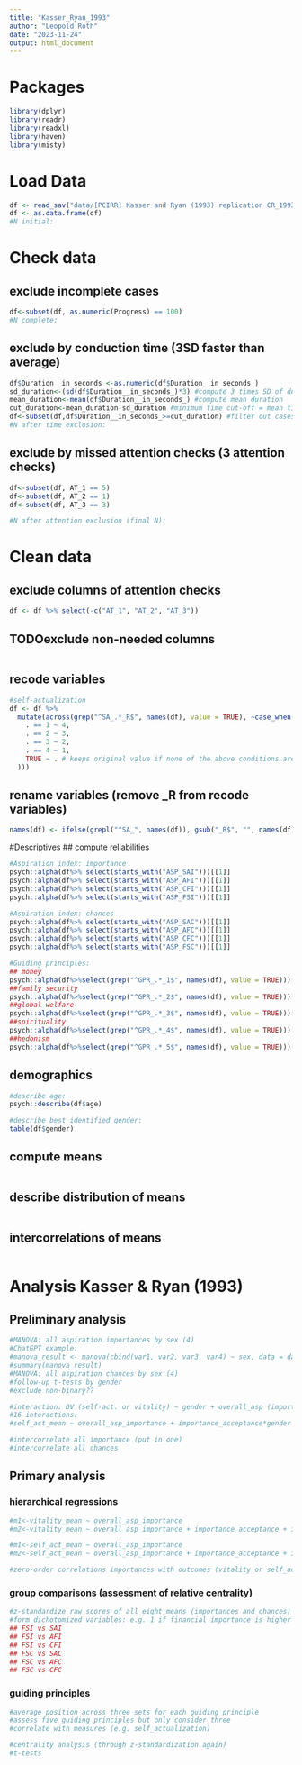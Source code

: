 ```yaml
---
title: "Kasser_Ryan_1993"
author: "Leopold Roth"
date: "2023-11-24"
output: html_document
---
```


# Packages
```r
library(dplyr)
library(readr)
library(readxl)
library(haven)
library(misty)
```

# Load Data
```r
df <- read_sav("data/[PCIRR] Kasser and Ryan (1993) replication CR_1993 [Team Leo]_NOCHECKS_December 14, 2023_07.52.sav")
df <- as.data.frame(df)
#N initial:
```

# Check data
## exclude incomplete cases
```r
df<-subset(df, as.numeric(Progress) == 100)
#N complete:
```

## exclude by conduction time (3SD faster than average)
```r
df$Duration__in_seconds_<-as.numeric(df$Duration__in_seconds_)
sd_duration<-(sd(df$Duration__in_seconds_)*3) #compute 3 times SD of duration
mean_duration<-mean(df$Duration__in_seconds_) #compute mean duration
cut_duration<-mean_duration-sd_duration #minimum time cut-off = mean time - three SD
df<-subset(df,df$Duration__in_seconds_>=cut_duration) #filter out cases with shorter usage
#N after time exclusion:
```

## exclude by missed attention checks (3 attention checks)
```r
df<-subset(df, AT_1 == 5)
df<-subset(df, AT_2 == 1)
df<-subset(df, AT_3 == 3)

#N after attention exclusion (final N):
```

# Clean data
## exclude columns of attention checks
```r
df <- df %>% select(-c("AT_1", "AT_2", "AT_3"))

```

## TODOexclude non-needed columns
```r

```
## recode variables
```r
#self-actualization
df <- df %>%
  mutate(across(grep("^SA_.*_R$", names(df), value = TRUE), ~case_when(
    . == 1 ~ 4,
    . == 2 ~ 3,
    . == 3 ~ 2,
    . == 4 ~ 1,
    TRUE ~ . # keeps original value if none of the above conditions are met
  )))
```


## rename variables (remove _R from recode variables)
```r
names(df) <- ifelse(grepl("^SA_", names(df)), gsub("_R$", "", names(df)), names(df))

```

#Descriptives
## compute reliabilities
```r
#Aspiration index: importance
psych::alpha(df%>% select(starts_with("ASP_SAI")))[[1]]
psych::alpha(df%>% select(starts_with("ASP_AFI")))[[1]]
psych::alpha(df%>% select(starts_with("ASP_CFI")))[[1]]
psych::alpha(df%>% select(starts_with("ASP_FSI")))[[1]]

#Aspiration index: chances
psych::alpha(df%>% select(starts_with("ASP_SAC")))[[1]]
psych::alpha(df%>% select(starts_with("ASP_AFC")))[[1]]
psych::alpha(df%>% select(starts_with("ASP_CFC")))[[1]]
psych::alpha(df%>% select(starts_with("ASP_FSC")))[[1]]

#Guiding principles:
## money
psych::alpha(df%>%select(grep("^GPR_.*_1$", names(df), value = TRUE)))[[1]]
##family security
psych::alpha(df%>%select(grep("^GPR_.*_2$", names(df), value = TRUE)))[[1]]
##global welfare
psych::alpha(df%>%select(grep("^GPR_.*_3$", names(df), value = TRUE)))[[1]]
##spirituality
psych::alpha(df%>%select(grep("^GPR_.*_4$", names(df), value = TRUE)))[[1]]
##hedonism
psych::alpha(df%>%select(grep("^GPR_.*_5$", names(df), value = TRUE)))[[1]]


```

## demographics
```r
#describe age:
psych::describe(df$age)

#describe best identified gender:
table(df$gender)

```

## compute means
```r

```

## describe distribution of means
```r

```

## intercorrelations of means
```r

```

# Analysis Kasser & Ryan (1993)
## Preliminary analysis
```r
#MANOVA: all aspiration importances by sex (4)
#ChatGPT example:
#manova_result <- manova(cbind(var1, var2, var3, var4) ~ sex, data = data)
#summary(manova_result)
#MANOVA: all aspiration chances by sex (4)
#follow-up t-tests by gender
#exclude non-binary??

#interaction: DV (self-act. or vitality) ~ gender + overall_asp (importance or chances) + aspiration_domain*gender
#16 interactions:
#self_act_mean ~ overall_asp_importance + importance_acceptance*gender (example)

#intercorrelate all importance (put in one)
#intercorrelate all chances
```

## Primary analysis
### hierarchical regressions
```r
#m1<-vitality_mean ~ overall_asp_importance
#m2<-vitality_mean ~ overall_asp_importance + importance_acceptance + importance_affiliation + importance_community + #importance_finance (see betas Table 2)

#m1<-self_act_mean ~ overall_asp_importance
#m2<-self_act_mean ~ overall_asp_importance + importance_acceptance + importance_affiliation + importance_community + #importance_finance

#zero-order correlations importances with outcomes (vitality or self_actualization)
```

### group comparisons (assessment of relative centrality)
```r
#z-standardize raw scores of all eight means (importances and chances)
#form dichotomized variables: e.g. 1 if financial importance is higher than community, otherwise 0
## FSI vs SAI
## FSI vs AFI
## FSI vs CFI
## FSC vs SAC
## FSC vs AFC
## FSC vs CFC
```

### guiding principles
```r
#average position across three sets for each guiding principle
#assess five guiding principles but only consider three
#correlate with measures (e.g. self_actualization)

#centrality analysis (through z-standardization again)
#t-tests
```





